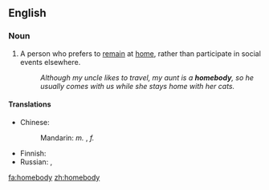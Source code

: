 ==English==

===Noun===
{{en-noun|homebodi|es}}

# A person who prefers to [[remain]] at [[home]], rather than participate in social events elsewhere.
#: ''Although my uncle likes to travel, my aunt is a '''homebody''', so he usually comes with us while she stays home with her cats.''

====Translations====
{{trans-top}}
* Chinese:
*: Mandarin: ''m.'' {{t|zh|宅男|tr=zháinán|sc=Hani}}, ''f.'' {{t|zh|宅女|tr=zháinǜ|sc=Hani}}
{{trans-mid}}
* Finnish: {{t|fi|kotikissa}}
* Russian: {{t|ru|домосед|m|sc=Cyrl|tr=domos'éd}}, {{t|ru|домоседка|f|sc=Cyrl|tr=domos'édka}}
{{trans-bottom}}

[[fa:homebody]]
[[zh:homebody]]